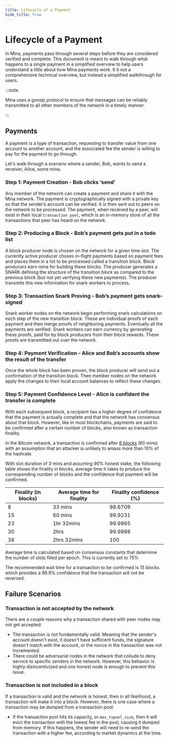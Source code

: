 ```yaml
---
title: Lifecycle of a Payment
hide_title: true
---
```


# Lifecycle of a Payment

In Mina, payments pass through several steps before they are considered verified and complete. This document is meant to walk through what happens to a single payment in a simplified overview to help users understand a little about how Mina payments work. It it not a comprehensive technical overview, but instead a simplified walkthrough for users.

:::note

Mina uses a gossip protocol to ensure that messages can be reliably transmitted to all other members of the network in a timely manner.

:::

## Payments

A payment is a type of transaction, requesting to transfer value from one account to another account, and the associated fee the sender is willing to pay for the payment to go through.

Let's walk through a scenario where a sender, Bob, wants to send a receiver, Alice, some mina.

### Step 1: Payment Creation - Bob clicks ‘send’

Any member of the network can create a payment and share it with the Mina network. The payment is
cryptographically signed with a private key so that the sender’s account can be verified. It is then sent out to peers on the network to be processed. The payment, when received by a peer, will exist in their local `transaction pool`, which is an in-memory store of all the transactions that peer has heard on the network.

### Step 2: Producing a Block - Bob’s payment gets put in a todo list

A block producer node is chosen on the network for a given time slot. The currently active producer choses in-flight payments based on payment fees and places them in a list to be processed called a transition block. Block producers earn mina for building these blocks. The producer generates a SNARK defining the structure of the transition block as compared to the previous block (but not yet verifying these new payments). The producer transmits this new information for snark workers to process.

### Step 3: Transaction Snark Proving - Bob’s payment gets snark-signed

Snark worker nodes on the network begin performing snark calculations on each step of the new transition block. These are individual proofs of each payment and then merge proofs of neighboring payments. Eventually all the payments are verified. Snark workers can earn currency by generating these proofs, paid for by block producers from their block rewards. These proofs are transmitted out over the network.

### Step 4: Payment Verification - Alice and Bob’s accounts show the result of the transfer

Once the whole block has been proven, the block producer will send out a confirmation of the transition block. Then member nodes on the network apply the changes to their local account balances to reflect these changes.

### Step 5: Payment Confidence Level - Alice is confident the transfer is complete

With each subsequent block, a recipient has a higher degree of confidence that the payment is actually complete and that the network has consensus about that block. However, like in most blockchains, payments are said to be confirmed after a certain number of blocks, also known as transaction finality.

In the Bitcoin network, a transaction is confirmed after [6 blocks](https://en.bitcoin.it/wiki/Confirmation) (60 mins) with an assumption that an attacker is unlikely to amass more than 10% of the hashrate.

With slot duration of 3 mins and assuming 90% honest stake, the following table shows the finality in blocks, average time it takes to produce the corresponding number of blocks and the confidence that payment will be confirmed.

| Finality (in blocks) | Average time for finality | Finality confidence (%) |
| -------------------- | ------------------------- | ----------------------- |
| 8                    | 33 mins                   | 98.6709                 |
| 15                   | 60 mins                   | 99.9231                 |
| 23                   | 1hr 32mins                | 99.9965                 |
| 30                   | 2hrs                      | 99.9998                 |
| 38                   | 2hrs 32mins               | 100                     |

Average time is calculated based on consensus constants that determine the number of slots filled per epoch. This is currently set to 75%

The recommended wait time for a transaction to be confirmed is 15 blocks which provides a 99.9% confidence that the transaction will not be reversed.

## Failure Scenarios

### Transaction is not accepted by the network

There are a couple reasons why a transaction shared with peer nodes may not get accepted:

- The transaction is not fundamentally valid. Meaning that the sender's account doesn't exist, it doesn't have sufficient funds, the signature doesn't match with the account, or the nonce in the transaction was not incremented.
- There could be adversarial nodes in the network that collude to deny service to specific senders in the network. However, this behavior is highly disincentivized and one honest node is enough to prevent this issue.

### Transaction is not included in a block

If a transaction is valid and the network is honest, then in all likelihood, a transaction will make it into a block. However, there is one case where a transaction may be dumped from a transaction pool:

- If the transaction pool hits its capacity, or `max_txpool_size`, then it will evict the transaction with the lowest fee in the pool, causing it dumped from memory. If this happens, the sender will need to re-send the transaction with a higher fee, according to market dynamics at the time.
